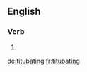 
==English==

===Verb===
{{head|en|present participle}}

# {{present participle of|titubate|lang=en}}

[[de:titubating]]
[[fr:titubating]]